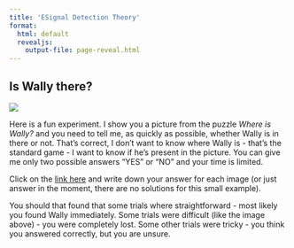 ```yaml
---
title: 'ESignal Detection Theory'
format:
  html: default
  revealjs:
    output-file: page-reveal.html
---
```


## Is Wally there?

![](img/where_is_wally_intro.jpg) 

Here is a fun experiment. I show you a picture from the puzzle *Where is Wally?* and you need to tell me, as quickly as possible, whether Wally is in there or not. That's correct, I don't want to know where Wally is - that's the standard game - I want to know if he's present in the picture. You can give me only two possible answers "YES" or "NO" and your time is limited.

Click on the [link here](https://rpubs.com/Scanzi_D/iswallyhere) and write down your answer for each image (or just answer in the moment, there are no solutions for this small example).

You should that found that some trials where straightforward - most likely you found Wally immediately. Some trials were difficult (like the image above) - you were completely lost. Some other trials were tricky - you think you answered correctly, but you are unsure. 
